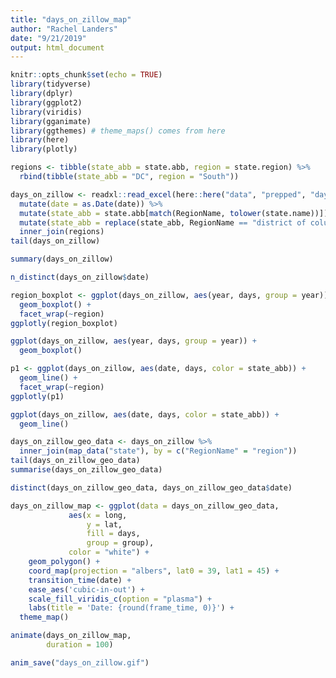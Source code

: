 ```yaml
---
title: "days_on_zillow_map"
author: "Rachel Landers"
date: "9/21/2019"
output: html_document
---
```


```r
knitr::opts_chunk$set(echo = TRUE)
library(tidyverse)
library(dplyr)
library(ggplot2)
library(viridis)
library(gganimate)
library(ggthemes) # theme_maps() comes from here
library(here)
library(plotly)
```
```r
regions <- tibble(state_abb = state.abb, region = state.region) %>% 
  rbind(tibble(state_abb = "DC", region = "South"))
```
```r
days_on_zillow <- readxl::read_excel(here::here("data", "prepped", "days_on_zillow_state.xlsx")) %>% 
  mutate(date = as.Date(date)) %>% 
  mutate(state_abb = state.abb[match(RegionName, tolower(state.name))]) %>% 
  mutate(state_abb = replace(state_abb, RegionName == "district of columbia", "DC")) %>% 
  inner_join(regions)
tail(days_on_zillow)
```


```r
summary(days_on_zillow)
```
```r
n_distinct(days_on_zillow$date)
```
```r
region_boxplot <- ggplot(days_on_zillow, aes(year, days, group = year)) +
  geom_boxplot() + 
  facet_wrap(~region)
ggplotly(region_boxplot)
```

```r
ggplot(days_on_zillow, aes(year, days, group = year)) +
  geom_boxplot()
```
```r
p1 <- ggplot(days_on_zillow, aes(date, days, color = state_abb)) +
  geom_line() +
  facet_wrap(~region)
ggplotly(p1)
```
```r
ggplot(days_on_zillow, aes(date, days, color = state_abb)) +
  geom_line() 
```

```r
days_on_zillow_geo_data <- days_on_zillow %>%
  inner_join(map_data("state"), by = c("RegionName" = "region"))
tail(days_on_zillow_geo_data)
summarise(days_on_zillow_geo_data)
```
```r
distinct(days_on_zillow_geo_data, days_on_zillow_geo_data$date)
```

```r
days_on_zillow_map <- ggplot(data = days_on_zillow_geo_data, 
             aes(x = long, 
                 y = lat,
                 fill = days,
                 group = group),
             color = "white") +
    geom_polygon() +
    coord_map(projection = "albers", lat0 = 39, lat1 = 45) +
    transition_time(date) +
    ease_aes('cubic-in-out') +
    scale_fill_viridis_c(option = "plasma") + 
    labs(title = 'Date: {round(frame_time, 0)}') +
  theme_map()
```
```r
animate(days_on_zillow_map,
        duration = 100) 

```


```r
anim_save("days_on_zillow.gif")
```
